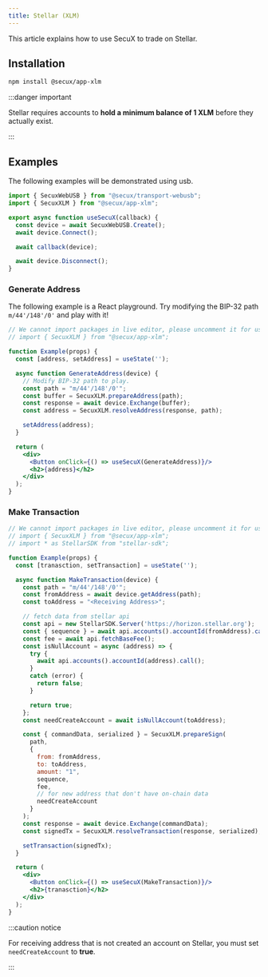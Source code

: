 ```yaml
---
title: Stellar (XLM)
---
```


This article explains how to use SecuX to trade on Stellar.

## Installation
```bash npm
npm install @secux/app-xlm
```

:::danger important

Stellar requires accounts to **hold a minimum balance of 1 XLM** before they actually exist.

:::

## Examples
The following examples will be demonstrated using usb.
```jsx
import { SecuxWebUSB } from "@secux/transport-webusb";
import { SecuxXLM } from "@secux/app-xlm";

export async function useSecuX(callback) {
  const device = await SecuxWebUSB.Create();
  await device.Connect();

  await callback(device);

  await device.Disconnect();
}
```

<BrowserWindow>

### Generate Address
The following example is a React playground. Try modifying the BIP-32 path `m/44'/148'/0'` and play with it!
```jsx live
// We cannot import packages in live editor, please uncomment it for use.
// import { SecuxXLM } from "@secux/app-xlm";

function Example(props) {
  const [address, setAddress] = useState('');

  async function GenerateAddress(device) {
    // Modify BIP-32 path to play.
    const path = "m/44'/148'/0'";
    const buffer = SecuxXLM.prepareAddress(path);
    const response = await device.Exchange(buffer);
    const address = SecuxXLM.resolveAddress(response, path);

    setAddress(address);
  }

  return (
    <div>
      <Button onClick={() => useSecuX(GenerateAddress)}/>
      <h2>{address}</h2>
    </div>
  );
}
```

### Make Transaction
```jsx live
// We cannot import packages in live editor, please uncomment it for use.
// import { SecuxXLM } from "@secux/app-xlm";
// import * as StellarSDK from "stellar-sdk";

function Example(props) {
  const [tranasction, setTransaction] = useState('');

  async function MakeTransaction(device) {
    const path = "m/44'/148'/0'";
    const fromAddress = await device.getAddress(path);
    const toAddress = "<Receiving Address>";

    // fetch data from stellar api
    const api = new StellarSDK.Server('https://horizon.stellar.org');
    const { sequence } = await api.accounts().accountId(fromAddress).call();
    const fee = await api.fetchBaseFee();
    const isNullAccount = async (address) => {
      try {
        await api.accounts().accountId(address).call();
      }
      catch (error) {
        return false;
      }

      return true;
    };
    const needCreateAccount = await isNullAccount(toAddress);

    const { commandData, serialized } = SecuxXLM.prepareSign(
      path,
      {
        from: fromAddress,
        to: toAddress,
        amount: "1",
        sequence,
        fee,
        // for new address that don't have on-chain data
        needCreateAccount
      }
    );
    const response = await device.Exchange(commandData);
    const signedTx = SecuxXLM.resolveTransaction(response, serialized);

    setTransaction(signedTx);
  }

  return (
    <div>
      <Button onClick={() => useSecuX(MakeTransaction)}/>
      <h2>{tranasction}</h2>
    </div>
  );
}
```

:::caution notice

For receiving address that is not created an account on Stellar, you must set `needCreateAccount` to **true**.

:::

</BrowserWindow>